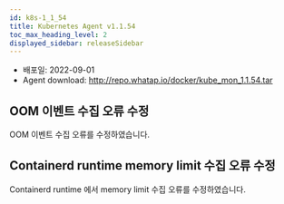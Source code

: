 ```yaml
---
id: k8s-1_1_54
title: Kubernetes Agent v1.1.54
toc_max_heading_level: 2
displayed_sidebar: releaseSidebar
---
```



* 배포일: 2022-09-01
* Agent download: http://repo.whatap.io/docker/kube_mon_1.1.54.tar

## OOM 이벤트 수집 오류 수정

OOM 이벤트 수집 오류를 수정하였습니다.

## Containerd runtime memory limit 수집 오류 수정

Containerd runtime 에서 memory limit 수집 오류를 수정하였습니다.